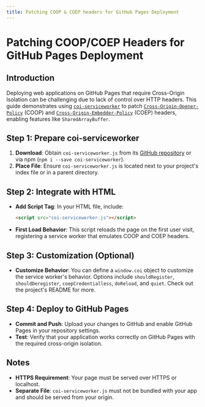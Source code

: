 ```yaml
---
title: Patching COOP & COEP headers for GitHub Pages Deployment
---
```


# Patching COOP/COEP Headers for GitHub Pages Deployment

## Introduction

Deploying web applications on GitHub Pages that require Cross-Origin Isolation
can be challenging due to lack of control over HTTP headers. This guide
demonstrates using [`coi-serviceworker`][coi-gh] to patch
[`Cross-Origin-Opener-Policy`][coop] (COOP) and
[`Cross-Origin-Embedder-Policy`][coep] (COEP) headers, enabling features like
`SharedArrayBuffer`.

## Step 1: Prepare coi-serviceworker

1. **Download**: Obtain `coi-serviceworker.js` from its [GitHub
   repository][coi-gh] or via npm (`npm i --save coi-serviceworker`).
2. **Place File**: Ensure `coi-serviceworker.js` is located next to your
   project's index file or in a parent directory.

## Step 2: Integrate with HTML

- **Add Script Tag**: In your HTML file, include:
   ```html
   <script src="coi-serviceworker.js"></script>
   ```
- **First Load Behavior**: This script reloads the page on the first user visit,
  registering a service worker that emulates COOP and COEP headers.

## Step 3: Customization (Optional)

- **Customize Behavior**: You can define a `window.coi` object to customize the
  service worker's behavior. Options include `shouldRegister`, `shouldDeregister`,
  `coepCredentialless`, `doReload`, and `quiet`. Check out the project's README
  for more.

## Step 4: Deploy to GitHub Pages

- **Commit and Push**: Upload your changes to GitHub and enable GitHub Pages in
  your repository settings.
- **Test**: Verify that your application works correctly on GitHub Pages with
  the required cross-origin isolation.

## Notes

- **HTTPS Requirement**: Your page must be served over HTTPS or localhost.
- **Separate File**: `coi-serviceworker.js` must not be bundled with your app
  and should be served from your origin.


[coi-gh]: https://github.com/kairi003/coi-serviceworker/
[coop]: https://developer.mozilla.org/en-US/docs/Web/HTTP/Headers/Cross-Origin-Opener-Policy
[coep]: https://developer.mozilla.org/en-US/docs/Web/HTTP/Headers/Cross-Origin-Embedder-Policy
